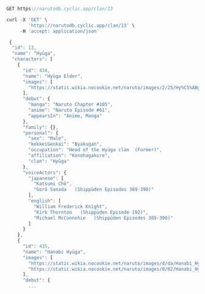 ```js
GET https://narutodb.cyclic.app/clan/13
```
```js
curl -X 'GET' \
        'https://narutodb.cyclic.app/clan/13' \
     -H 'accept: application/json'
```
```js
 {
  "id": 13,
  "name": "Hyūga",
  "characters": [
    {
      "id": 434,
      "name": "Hyūga Elder",
      "images": [
        "https://static.wikia.nocookie.net/naruto/images/2/25/Hy%C5%ABga_Elder.png/revision/latest/scale-to-width-down/300?cb=20150109173141"
      ],
      "debut": {
        "manga": "Naruto Chapter #105",
        "anime": "Naruto Episode #61",
        "appearsIn": "Anime, Manga"
      },
      "family": {},
      "personal": {
        "sex": "Male",
        "kekkeiGenkai": "Byakugan",
        "occupation": "Head of the Hyūga clan  (Former)",
        "affiliation": "Konohagakure",
        "clan": "Hyūga"
      },
      "voiceActors": {
        "japanese": [
          "Katsumi Chō",
          "Gorō Sanada   (Shippūden Episodes 389-390)"
        ],
        "english": [
          "William Frederick Knight",
          "Kirk Thornton   (Shippūden Episode 192)",
          "Michael McConnohie   (Shippūden Episodes 389-390)"
        ]
      }
    },
    {
      "id": 435,
      "name": "Hanabi Hyūga",
      "images": [
        "https://static.wikia.nocookie.net/naruto/images/d/da/Hanabi_Hyuga.png/revision/latest/scale-to-width-down/300?cb=20180314102603",
        "https://static.wikia.nocookie.net/naruto/images/0/02/Hanabi_Hyuga_Part_II.png/revision/latest/scale-to-width-down/300?cb=20180314102548"
      ],
      "debut": {
        ...
```